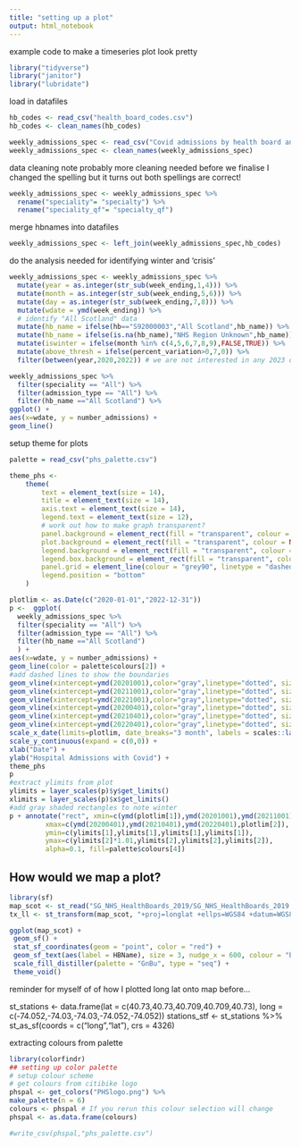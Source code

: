 ```yaml
---
title: "setting up a plot"
output: html_notebook
---
```


example code to make a timeseries plot look pretty


```r
library("tidyverse")
library("janitor")
library("lubridate")
```

load in datafiles
```r
hb_codes <- read_csv("health_board_codes.csv")
hb_codes <- clean_names(hb_codes)
```

```r
weekly_admissions_spec <- read_csv("Covid admissions by health board and speciality.csv")
weekly_admissions_spec <- clean_names(weekly_admissions_spec)
```

data cleaning
note probably more cleaning needed before we finalise
I changed the spelling but it turns out both spellings are correct!

```r
weekly_admissions_spec <- weekly_admissions_spec %>% 
  rename("speciality"= "specialty") %>% 
  rename("speciality_qf"= "specialty_qf") 
```

merge hbnames into datafiles
```r
weekly_admissions_spec <- left_join(weekly_admissions_spec,hb_codes)
```

do the analysis needed for identifying winter and 'crisis'
```r
weekly_admissions_spec <- weekly_admissions_spec %>% 
  mutate(year = as.integer(str_sub(week_ending,1,4))) %>% 
  mutate(month = as.integer(str_sub(week_ending,5,6))) %>% 
  mutate(day = as.integer(str_sub(week_ending,7,8))) %>% 
  mutate(wdate = ymd(week_ending)) %>% 
  # identify "All Scotland" data
  mutate(hb_name = ifelse(hb=="S92000003","All Scotland",hb_name)) %>% 
  mutate(hb_name = ifelse(is.na(hb_name),"NHS Region Unknown",hb_name)) %>% 
  mutate(iswinter = ifelse(month %in% c(4,5,6,7,8,9),FALSE,TRUE)) %>% 
  mutate(above_thresh = ifelse(percent_variation>0,7,0)) %>% 
  filter(between(year,2020,2022)) # we are not interested in any 2023 data
```


```r
weekly_admissions_spec %>% 
  filter(speciality == "All") %>% 
  filter(admission_type == "All") %>% 
  filter(hb_name =="All Scotland") %>% 
ggplot() +
aes(x=wdate, y = number_admissions) +
geom_line() 
```
setup theme for plots
```r
palette = read_csv("phs_palette.csv")

theme_phs <- 
    theme(
        text = element_text(size = 14),
        title = element_text(size = 14),
        axis.text = element_text(size = 14),
        legend.text = element_text(size = 12),
        # work out how to make graph transparent?
        panel.background = element_rect(fill = "transparent", colour = NA),
        plot.background = element_rect(fill = "transparent", colour = NA),
        legend.background = element_rect(fill = "transparent", colour = NA),
        legend.box.background = element_rect(fill = "transparent", colour = NA),
        panel.grid = element_line(colour = "grey90", linetype = "dashed"),
        legend.position = "bottom"
    )
```

```r
plotlim <- as.Date(c("2020-01-01","2022-12-31")) 
p <-  ggplot(
  weekly_admissions_spec %>% 
  filter(speciality == "All") %>% 
  filter(admission_type == "All") %>% 
  filter(hb_name =="All Scotland")  
  ) +
aes(x=wdate, y = number_admissions) +
geom_line(color = palette$colours[2]) +    
#add dashed lines to show the boundaries 
geom_vline(xintercept=ymd(20201001),color="gray",linetype="dotted", size = 1) +   
geom_vline(xintercept=ymd(20211001),color="gray",linetype="dotted", size = 1) + 
geom_vline(xintercept=ymd(20221001),color="gray",linetype="dotted", size = 1 ) + 
geom_vline(xintercept=ymd(20200401),color="gray",linetype="dotted", size = 1) + 
geom_vline(xintercept=ymd(20210401),color="gray",linetype="dotted", size = 1) + 
geom_vline(xintercept=ymd(20220401),color="gray",linetype="dotted", size = 1) + 
scale_x_date(limits=plotlim, date_breaks="3 month", labels = scales::label_date_short(), expand = c(0,0.01)) +
scale_y_continuous(expand = c(0,0)) +
xlab("Date") +   
ylab("Hospital Admissions with Covid") +
theme_phs 
p
#extract ylimits from plot
ylimits = layer_scales(p)$y$get_limits()
xlimits = layer_scales(p)$x$get_limits()
#add gray shaded rectangles to note winter
p + annotate("rect", xmin=c(ymd(plotlim[1]),ymd(20201001),ymd(20211001),ymd(20221001)), 
         xmax=c(ymd(20200401),ymd(20210401),ymd(20220401),plotlim[2]), 
         ymin=c(ylimits[1],ylimits[1],ylimits[1],ylimits[1]), 
         ymax=c(ylimits[2]*1.01,ylimits[2],ylimits[2],ylimits[2]), 
         alpha=0.1, fill=palette$colours[4]) 
```
## How would we map a plot?



```r
library(sf)
map_scot <- st_read("SG_NHS_HealthBoards_2019/SG_NHS_HealthBoards_2019.shp")
tx_ll <- st_transform(map_scot, "+proj=longlat +ellps=WGS84 +datum=WGS84")

ggplot(map_scot) +
 geom_sf() +
 stat_sf_coordinates(geom = "point", color = "red") +
 geom_sf_text(aes(label = HBName), size = 3, nudge_x = 600, colour = "black",check_overlap = TRUE) +
 scale_fill_distiller(palette = "GnBu", type = "seq") +
 theme_void()
```
reminder for myself of of how I plotted long lat onto map before...

st_stations <- data.frame(lat = c(40.73,40.73,40.709,40.709,40.73),
                               long = c(-74.052,-74.03,-74.03,-74.052,-74.052))
stations_stf <- st_stations %>% 
  st_as_sf(coords = c("long","lat"), crs = 4326) 


extracting colours from palette
```r
library(colorfindr)
## setting up color palette
# setup colour scheme
# get colours from citibike logo
phspal <- get_colors("PHSlogo.png") %>%  
make_palette(n = 6)
colours <- phspal # If you rerun this colour selection will change
phspal <- as.data.frame(colours)

#write_csv(phspal,"phs_palette.csv")
```


